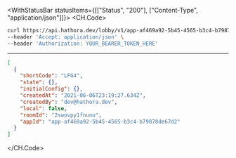 

<WithStatusBar statusItems={[["Status", "200"], ["Content-Type", "application/json"]]}>
  <CH.Code>
  ```bash Example Request
  curl https://api.hathora.dev/lobby/v1/app-af469a92-5b45-4565-b3c4-b79878de67d2/list?local=false \
--header 'Accept: application/json' \
--header 'Authorization: YOUR_BEARER_TOKEN_HERE'
  ```
  ---

  ```json Example Response
  [
    {
      "shortCode": "LFG4",
      "state": {},
      "initialConfig": {},
      "createdAt": "2021-06-06T23:19:27.634Z",
      "createdBy": "dev@hathora.dev",
      "local": false,
      "roomId": "2swovpy1fnunu",
      "appId": "app-af469a92-5b45-4565-b3c4-b79878de67d2"
    }
  ]
  ```
  </CH.Code>
</WithStatusBar>
